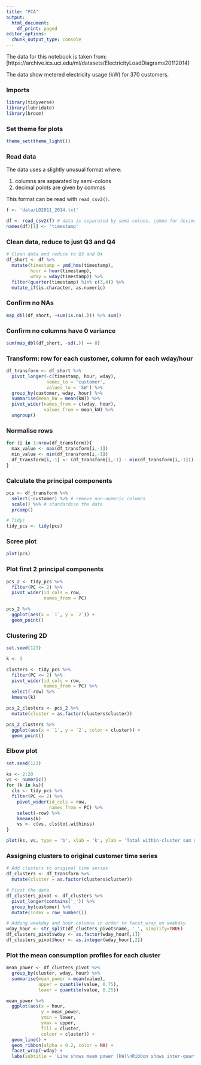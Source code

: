 ```yaml
---
title: "PCA"
output:
  html_document:
    df_print: paged
editor_options:
  chunk_output_type: console
---
```


The data for this notebook is taken from: [https://archive.ics.uci.edu/ml/datasets/ElectricityLoadDiagrams20112014]

The data show metered electricity usage (kW) for 370 customers. 

### Imports

```r
library(tidyverse)
library(lubridate)
library(broom)
```

### Set theme for plots 

```r
theme_set(theme_light())
```


### Read data

The data uses a slightly unusual format where:  

1. columns are separated by semi-colons
2. decimal points are given by commas

This format can be read with `read_csv2()`. 

```r
f <- 'data/LD2011_2014.txt'

df <- read_csv2(f) # data is separated by semi-colons, comma for decimals
names(df)[1] <- 'timestamp'
```

### Clean data, reduce to just Q3 and Q4

```r
# Clean data and reduce to Q3 and Q4
df_short <- df %>% 
  mutate(timestamp = ymd_hms(timestamp),
         hour = hour(timestamp),
         wday = wday(timestamp)) %>% 
  filter(quarter(timestamp) %in% c(3,4)) %>%
  mutate_if(is.character, as.numeric)
```

### Confirm no NAs

```r
map_dbl(df_short, ~sum(is.na(.))) %>% sum()
```

### Confirm no columns have 0 variance

```r
sum(map_dbl(df_short, ~sd(.)) == 0)
```

### Transform: row for each customer, column for each wday/hour

```r
df_transform <- df_short %>% 
  pivot_longer(-c(timestamp, hour, wday),
               names_to = 'customer',
               values_to = 'kW') %>% 
  group_by(customer, wday, hour) %>%
  summarise(mean_kW = mean(kW)) %>%
  pivot_wider(names_from = c(wday, hour), 
              values_from = mean_kW) %>%
  ungroup()
```

### Normalise rows

```r
for (i in 1:nrow(df_transform)){
  max_value <- max(df_transform[i,-1])
  min_value <- min(df_transform[i,-1])
  df_transform[i,-1] <- (df_transform[i,-1] - min(df_transform[i,-1])) / (max_value - min_value)
}
```


### Calculate the principal components 

```r
pcs <- df_transform %>% 
  select(-customer) %>% # remove non-numeric columns
  scale() %>% # standardise the data
  prcomp()

# Tidy! 
tidy_pcs <- tidy(pcs)
```

### Scree plot

```r
plot(pcs)
```


### Plot first 2 principal components

```r
pcs_2 <- tidy_pcs %>%
  filter(PC <= 2) %>% 
  pivot_wider(id_cols = row, 
              names_from = PC)

pcs_2 %>%
  ggplot(aes(x = `1`, y = `2`)) +
  geom_point() 
```

### Clustering 2D


```r
set.seed(123)

k <- 3

clusters <- tidy_pcs %>%
  filter(PC <= 2) %>% 
  pivot_wider(id_cols = row, 
              names_from = PC) %>%
  select(-row) %>% 
  kmeans(k)

pcs_2_clusters <- pcs_2 %>%
  mutate(cluster = as.factor(clusters$cluster))

pcs_2_clusters %>%
  ggplot(aes(x = `1`, y = `2`, color = cluster)) +
  geom_point()
```

### Elbow plot

```r
set.seed(123)

ks <- 2:20
vs <- numeric()
for (k in ks){
  cls <- tidy_pcs %>%
  filter(PC <= 2) %>% 
    pivot_wider(id_cols = row, 
                names_from = PC) %>%
    select(-row) %>% 
    kmeans(k)
    vs <- c(vs, cls$tot.withinss)
}

plot(ks, vs, type = 'b', xlab = 'k', ylab = 'Total within-cluster sum of squares')

```

### Assigning clusters to original customer time series

```r
# Add clusters to original time series
df_clusters <- df_transform %>% 
  mutate(cluster = as.factor(clusters$cluster))

# Pivot the data
df_clusters_pivot <- df_clusters %>%
  pivot_longer(contains('_')) %>% 
  group_by(customer) %>%
  mutate(index = row_number())

# Adding weekday and hour columns in order to facet_wrap on weekday
wday_hour <- str_split(df_clusters_pivot$name, '_', simplify=TRUE)
df_clusters_pivot$wday <- as.factor(wday_hour[,1])
df_clusters_pivot$hour <- as.integer(wday_hour[,2])
``` 

### Plot the mean consumption profiles for each cluster

```r
mean_power <- df_clusters_pivot %>% 
  group_by(cluster, wday, hour) %>% 
  summarise(mean_power = mean(value),
            upper = quantile(value, 0.75),
            lower = quantile(value, 0.25))

mean_power %>% 
  ggplot(aes(x = hour, 
             y = mean_power, 
             ymin = lower,
             ymax = upper,
             fill = cluster,
             colour = cluster)) + 
  geom_line() + 
  geom_ribbon(alpha = 0.2, color = NA) + 
  facet_wrap(~wday) +
  labs(subtitle = 'Line shows mean power (kW)\nRibbon shows inter-quartile range')
  
```





